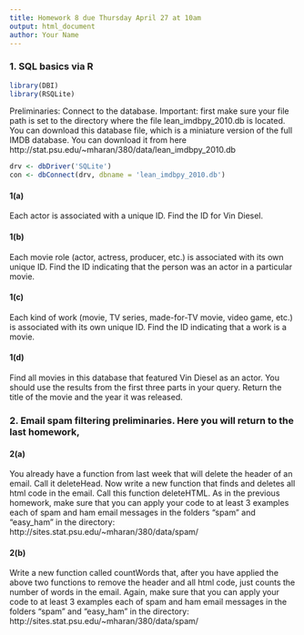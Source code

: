 ```yaml
---
title: Homework 8 due Thursday April 27 at 10am
output: html_document
author: Your Name
---
```



### 1. SQL basics via R 

```r
library(DBI)
library(RSQLite)
```

Preliminaries: Connect to the database. Important: first make sure your file path is set to the directory where the file lean_imdbpy_2010.db  is located. You can download this database file, which is a miniature version of the full IMDB database. You can download it from here  http://stat.psu.edu/~mharan/380/data/lean_imdbpy_2010.db

```r
drv <- dbDriver('SQLite')
con <- dbConnect(drv, dbname = 'lean_imdbpy_2010.db')
```

#### 1(a)

Each actor is associated with a unique ID. Find the ID for Vin Diesel.

#### 1(b)

Each movie role (actor, actress, producer, etc.) is associated with its own unique ID. Find the ID indicating that the person was an actor in a particular movie.

#### 1(c)

Each kind of work (movie, TV series, made-for-TV movie, video game, etc.) is associated with its own unique ID. Find the ID indicating that a work is a movie.

#### 1(d)

Find all movies in this database that featured Vin Diesel as an actor. You should use the results from the first three parts in your query. Return the title of the movie and the year it was released.

### 2. Email spam filtering preliminaries. Here you will return to the last homework,

#### 2(a) 
You already have a function from last week that  will delete the header of an email. Call it deleteHead. Now write a new function that finds and deletes all html code in the email. Call this function deleteHTML. As in the previous homework, make sure that you can apply your code to at least 3 examples each of spam and ham email messages in the folders “spam” and “easy_ham” in the directory: http://sites.stat.psu.edu/~mharan/380/data/spam/

#### 2(b) 
Write a new function called countWords that, after you have applied the above two functions to remove the header and all html code, just counts the number of words in the email. Again, make sure that you can apply your code to at least 3 examples each of spam and ham email messages in the folders “spam” and “easy_ham” in the directory: http://sites.stat.psu.edu/~mharan/380/data/spam/

